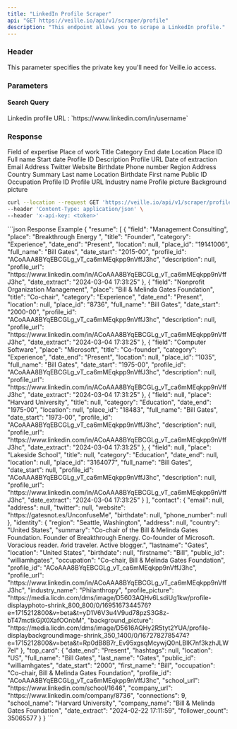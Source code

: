 ```yaml
---
title: "LinkedIn Profile Scraper"
api: "GET https://veille.io/api/v1/scraper/profile"
description: "This endpoint allows you to scrape a LinkedIn profile."
---
```


### Header

<ParamField header="x-api-key" type="string" required={true}>
    This parameter specifies the private key you'll need for Veille.io access.
</ParamField>

### Parameters

#### Search Query

<ParamField query="query" type="string" required={true} default="https://www.linkedin.com/in/williamhgates">
    Linkedin profile URL : `https://www.linkedin.com/in/username`
</ParamField>

### Response

<ResponseField name="Resume" type="object">
    <Expandable title="resume">
        <ResponseField name="field" type="string">
            Field of expertise
        </ResponseField>
        <ResponseField name="place" type="string">
            Place of work
        </ResponseField>
        <ResponseField name="title" type="string">
            Title
        </ResponseField>
        <ResponseField name="category" type="string">
            Category
        </ResponseField>
        <ResponseField name="date_end" type="string">
            End date
        </ResponseField>
        <ResponseField name="location" type="string">
            Location
        </ResponseField>
        <ResponseField name="place_id" type="string">
            Place ID
        </ResponseField>
        <ResponseField name="full_name" type="string">
            Full name
        </ResponseField>
        <ResponseField name="date_start" type="string">
            Start date
        </ResponseField>
        <ResponseField name="profile_id" type="string">
            Profile ID
        </ResponseField>
        <ResponseField name="description" type="string">
            Description
        </ResponseField>
        <ResponseField name="profile_url" type="string">
            Profile URL
        </ResponseField>
        <ResponseField name="date_extract" type="string">
            Date of extraction
        </ResponseField>
    </Expandable>
</ResponseField>
<ResponseField name="Contact" type="object">
    <Expandable title="contact">
        <ResponseField name="email" type="string">
            Email
        </ResponseField>
        <ResponseField name="address" type="string">
            Address
        </ResponseField>
        <ResponseField name="twitter" type="string">
            Twitter
        </ResponseField>
        <ResponseField name="website" type="string">
            Website
        </ResponseField>
        <ResponseField name="birthdate" type="string">
            Birthdate
        </ResponseField>
        <ResponseField name="phone_number" type="string">
            Phone number
        </ResponseField>
    </Expandable>
</ResponseField>
<ResponseField name="Identity" type="object">
    <Expandable title="identity">
        <ResponseField name="region" type="string">
            Region
        </ResponseField>
        <ResponseField name="address" type="string">
            Address
        </ResponseField>
        <ResponseField name="country" type="string">
            Country
        </ResponseField>
        <ResponseField name="summary" type="string">
            Summary
        </ResponseField>
        <ResponseField name="lastname" type="string">
            Last name
        </ResponseField>
        <ResponseField name="location" type="string">
            Location
        </ResponseField>
        <ResponseField name="birthdate" type="string">
            Birthdate
        </ResponseField>
        <ResponseField name="firstname" type="string">
            First name
        </ResponseField>
        <ResponseField name="public_id" type="string">
            Public ID
        </ResponseField>
        <ResponseField name="occupation" type="string">
            Occupation
        </ResponseField>
        <ResponseField name="profile_id" type="string">
            Profile ID
        </ResponseField>
        <ResponseField name="profile_url" type="string">
            Profile URL
        </ResponseField>
        <ResponseField name="industry_name" type="string">
            Industry name
        </ResponseField>
        <ResponseField name="profile_picture" type="string">
            Profile picture
        </ResponseField>
        <ResponseField name="background_picture" type="string">
            Background picture
        </ResponseField>
    </Expandable>
</ResponseField>

<RequestExample>

```bash Example Request
curl --location --request GET 'https://veille.io/api/v1/scraper/profile?query=https://www.linkedin.com/in/williamhgates' \
--header 'Content-Type: application/json' \
--header 'x-api-key: <token>' 
```

</RequestExample>

<ResponseExample>
```json Response Example
{
    "resume": [
        {
            "field": "Management Consulting",
            "place": "Breakthrough Energy ",
            "title": "Founder",
            "category": "Experience",
            "date_end": "Present",
            "location": null,
            "place_id": "19141006",
            "full_name": "Bill Gates",
            "date_start": "2015-00",
            "profile_id": "ACoAAA8BYqEBCGLg_vT_ca6mMEqkpp9nVffJ3hc",
            "description": null,
            "profile_url": "https://www.linkedin.com/in/ACoAAA8BYqEBCGLg_vT_ca6mMEqkpp9nVffJ3hc",
            "date_extract": "2024-03-04 17:31:25"
        },
        {
            "field": "Nonprofit Organization Management",
            "place": "Bill & Melinda Gates Foundation",
            "title": "Co-chair",
            "category": "Experience",
            "date_end": "Present",
            "location": null,
            "place_id": "8736",
            "full_name": "Bill Gates",
            "date_start": "2000-00",
            "profile_id": "ACoAAA8BYqEBCGLg_vT_ca6mMEqkpp9nVffJ3hc",
            "description": null,
            "profile_url": "https://www.linkedin.com/in/ACoAAA8BYqEBCGLg_vT_ca6mMEqkpp9nVffJ3hc",
            "date_extract": "2024-03-04 17:31:25"
        },
        {
            "field": "Computer Software",
            "place": "Microsoft",
            "title": "Co-founder",
            "category": "Experience",
            "date_end": "Present",
            "location": null,
            "place_id": "1035",
            "full_name": "Bill Gates",
            "date_start": "1975-00",
            "profile_id": "ACoAAA8BYqEBCGLg_vT_ca6mMEqkpp9nVffJ3hc",
            "description": null,
            "profile_url": "https://www.linkedin.com/in/ACoAAA8BYqEBCGLg_vT_ca6mMEqkpp9nVffJ3hc",
            "date_extract": "2024-03-04 17:31:25"
        },
        {
            "field": null,
            "place": "Harvard University",
            "title": null,
            "category": "Education",
            "date_end": "1975-00",
            "location": null,
            "place_id": "18483",
            "full_name": "Bill Gates",
            "date_start": "1973-00",
            "profile_id": "ACoAAA8BYqEBCGLg_vT_ca6mMEqkpp9nVffJ3hc",
            "description": null,
            "profile_url": "https://www.linkedin.com/in/ACoAAA8BYqEBCGLg_vT_ca6mMEqkpp9nVffJ3hc",
            "date_extract": "2024-03-04 17:31:25"
        },
        {
            "field": null,
            "place": "Lakeside School",
            "title": null,
            "category": "Education",
            "date_end": null,
            "location": null,
            "place_id": "3164077",
            "full_name": "Bill Gates",
            "date_start": null,
            "profile_id": "ACoAAA8BYqEBCGLg_vT_ca6mMEqkpp9nVffJ3hc",
            "description": null,
            "profile_url": "https://www.linkedin.com/in/ACoAAA8BYqEBCGLg_vT_ca6mMEqkpp9nVffJ3hc",
            "date_extract": "2024-03-04 17:31:25"
        }
    ],
    "contact": {
        "email": null,
        "address": null,
        "twitter": null,
        "website": "https://gatesnot.es/UnconfuseMe",
        "birthdate": null,
        "phone_number": null
    },
    "identity": {
        "region": "Seattle, Washington",
        "address": null,
        "country": "United States",
        "summary": "Co-chair of the Bill & Melinda Gates Foundation. Founder of Breakthrough Energy. Co-founder of Microsoft. Voracious reader. Avid traveler. Active blogger.",
        "lastname": "Gates",
        "location": "United States",
        "birthdate": null,
        "firstname": "Bill",
        "public_id": "williamhgates",
        "occupation": "Co-chair, Bill & Melinda Gates Foundation",
        "profile_id": "ACoAAA8BYqEBCGLg_vT_ca6mMEqkpp9nVffJ3hc",
        "profile_url": "https://www.linkedin.com/in/ACoAAA8BYqEBCGLg_vT_ca6mMEqkpp9nVffJ3hc",
        "industry_name": "Philanthropy",
        "profile_picture": "https://media.licdn.com/dms/image/D5603AQHv6LsdiUg1kw/profile-displayphoto-shrink_800_800/0/1695167344576?e=1715212800&v=beta&t=yD1V6V3u4V9ud78pzS3G8z-bT47mctkGjX0XafOOnbM",
        "background_picture": "https://media.licdn.com/dms/image/D5616AQHy2R5tyt2YUA/profile-displaybackgroundimage-shrink_350_1400/0/1672782785474?e=1715212800&v=beta&t=Rp0dB8B7r_Ev95xgsqMcywjQ0nLBIK7nf3kzhJLW7eI"
    },
    "top_card": {
        "date_end": "Present",
        "hashtags": null,
        "location": "US",
        "full_name": "Bill Gates",
        "last_name": "Gates",
        "public_id": "williamhgates",
        "date_start": "2000",
        "first_name": "Bill",
        "occupation": "Co-chair, Bill & Melinda Gates Foundation",
        "profile_id": "ACoAAA8BYqEBCGLg_vT_ca6mMEqkpp9nVffJ3hc",
        "school_url": "https://www.linkedin.com/school/1646",
        "company_url": "https://www.linkedin.com/company/8736",
        "connections": 9,
        "school_name": "Harvard University",
        "company_name": "Bill & Melinda Gates Foundation",
        "date_extract": "2024-02-22 17:11:59",
        "follower_count": 35065577
    }
}
```
</ResponseExample>
